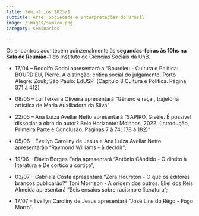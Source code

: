 ```yaml
---
title: Seminários 2023/1
subtitle: Arte, Sociedade e Interpretações do Brasil
image: /images/samico.png
category: seminarios

---
```


Os encontros acontecem quinzenalmente às **segundas-feiras às 10hs na Sala de Reunião-1** do Instituto de Ciências Sociais da UnB.
 
* 17/04 -- Rodolfo Godoi apresentará a "Bourdieu - Cultura e Política:
BOURDIEU, Pierre. A distinção: crítica social do julgamento. Porto Alegre: Zouk; São Paulo: EdUSP. (Capítulo 8 Cultura e Política. Página 371 à 412)

* 08/05 -- Lui Teixeira Oliveira apresentará "Gênero e raça , trajetória artística de Maria Auxiliadora da Silva" 

* 22/05 -- Ana Luiza Avellar Netto apresentará "SAPIRO, Gisèle. É possível dissociar a obra do autor? Belo Horizonte: Moinhos, 2022. (Introdução, Primeira Parte e Conclusão. Páginas 7 à 74; 178 à 182)"

* 05/06 -- Evellyn Caroliny de Jesus e Ana Luiza Avellar Netto apresentarão "Raymond Williams - à decidir";

* 19/06 -- Flávio Borges Faria apresentará "Antônio Cândido - O direito à literatura e De cortiço à cortiço";

* 03/07 -- Gabriela Costa apresentará "Zora Hourston - O que os editores brancos publicarão?" Toni Morrison - A origem dos outros. Eliel dos Reis Almeida apresentará "Seis ensaios sobre racismo e literatura";

* 17/07 -- Evellyn Caroliny de Jesus apresentará "José Lins do Rêgo - Fogo Morto".
